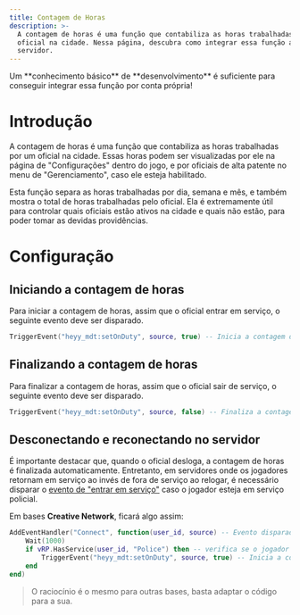 ```yaml
---
title: Contagem de Horas
description: >-
  A contagem de horas é uma função que contabiliza as horas trabalhadas por um
  oficial na cidade. Nessa página, descubra como integrar essa função ao seu
  servidor.
---
```


<Tip>
	Um **conhecimento básico** de **desenvolvimento** é suficiente para conseguir integrar essa função por conta própria!
</Tip>

# Introdução

A contagem de horas é uma função que contabiliza as horas trabalhadas por um oficial na cidade. Essas horas podem ser visualizadas por ele na página de "Configurações" dentro do jogo, e por oficiais de alta patente no menu de "Gerenciamento", caso ele esteja habilitado.

Esta função separa as horas trabalhadas por dia, semana e mês, e também mostra o total de horas trabalhadas pelo oficial. Ela é extremamente útil para controlar quais oficiais estão ativos na cidade e quais não estão, para poder tomar as devidas providências.

# Configuração

## Iniciando a contagem de horas

Para iniciar a contagem de horas, assim que o oficial entrar em serviço, o seguinte evento deve ser disparado.

```lua server.lua
TriggerEvent("heyy_mdt:setOnDuty", source, true) -- Inicia a contagem de horas
```

## Finalizando a contagem de horas

Para finalizar a contagem de horas, assim que o oficial sair de serviço, o seguinte evento deve ser disparado.

```lua server.lua
TriggerEvent("heyy_mdt:setOnDuty", source, false) -- Finaliza a contagem de horas
```

## Desconectando e reconectando no servidor

É importante destacar que, quando o oficial desloga, a contagem de horas é finalizada automaticamente. Entretanto, em servidores onde os jogadores retornam em serviço ao invés de fora de serviço ao relogar, é necessário disparar o [evento de "entrar em serviço"](#iniciando-a-contagem-de-horas) caso o jogador esteja em serviço policial.

Em bases **Creative Network**, ficará algo assim:

```lua server.lua
AddEventHandler("Connect", function(user_id, source) -- Evento disparado quando o jogador entra no servidor
	Wait(1000)
	if vRP.HasService(user_id, "Police") then -- verifica se o jogador está em serviço como Policial
		TriggerEvent("heyy_mdt:setOnDuty", source, true) -- Inicia a contagem de horas novamente
	end
end)
```
> O raciocínio é o mesmo para outras bases, basta adaptar o código para a sua.